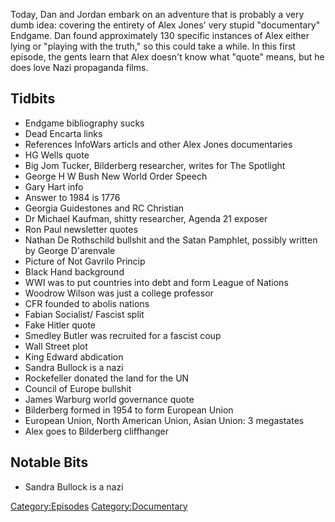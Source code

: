 {{Episode
    | title           = Endgame, Part 1
    | caption         = [https://knowledgefight.libsyn.com/knowledge-fight-endgame-part-1 Listen to this episode on Libsyn]
    | episodeNumber   = 130A
    | length          = 02:00:02
    | airDate         = February 19, 2018
    | episodeType     = [[:Category:Documentary|Documentary]]
    | appearance      = [[Big Jim Tucker]], [[George H W Bush]], [[Gary Hart]], [[Dr Michael Kaufman]], [[Ron Paul]], [[Nathan De Rothschild]], [[Woodrow Wilson]], [[Smedley Butler]], [[James Warburg]]
    | previousEpisode = [[129: David Rothschild Interview]]
    | nextEpisode     = [[130B: Endgame, Part 2]]
}}

{{Stub}}

Today, Dan and Jordan embark on an adventure that is probably a very dumb idea: covering the entirety of Alex Jones' very stupid "documentary" Endgame. Dan found approximately 130 specific instances of Alex either lying or "playing with the truth," so this could take a while. In this first episode, the gents learn that Alex doesn't know what "quote" means, but he does love Nazi propaganda films.

==Tidbits==

*Endgame bibliography sucks
*Dead Encarta links
*References InfoWars articls and other Alex Jones documentaries
*HG Wells quote
*Big Jom Tucker, Bilderberg researcher, writes for The Spotlight
*George H W Bush New World Order Speech
*Gary Hart info
*Answer to 1984 is 1776
*Georgia Guidestones and RC Christian
*Dr Michael Kaufman, shitty researcher, Agenda 21 exposer
*Ron Paul newsletter quotes
*Nathan De Rothschild bullshit and the Satan Pamphlet, possibly written by George D'arenvale
*Picture of Not Gavrilo Princip
*Black Hand background
*WWI was to put countries into debt and form League of Nations
*Woodrow Wilson was just a college professor
*CFR founded to abolis nations
*Fabian Socialist/ Fascist split
*Fake Hitler quote
*Smedley Butler was recruited for a fascist coup
*Wall Street plot
*King Edward abdication
*Sandra Bullock is a nazi
*Rockefeller donated the land for the UN
*Council of Europe bullshit
*James Warburg world governance quote
*Bilderberg formed in 1954 to form European Union
*European Union, North American Union, Asian Union: 3 megastates
*Alex goes to Bilderberg cliffhanger

==Notable Bits==

*Sandra Bullock is a nazi

[[Category:Episodes]]
[[Category:Documentary]]